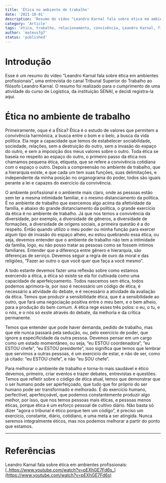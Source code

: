 ```yaml
---
title: 'Ética no ambiente de trabalho'
date: '2021-10-01'
description: 'Resumo do vídeo "Leandro Karnal fala sobre ética em ambientes profissionais"'
category: 'Article'
tags: 'ética, trabalho, relacionamento, convivência, Leandro Karnal, filosofia'
author: 'mateusfg7'
status: 'published'
---
```


# Introdução

Esse é um resumo do vídeo “Leandro Karnal fala sobre ética em ambientes profissionais”, uma entrevista do canal Tribunal Superior do Trabalho ao filósofo Leandro Karnal. O resumo foi realizado para o cumprimento de uma atividade do curso de Logística, da instituição SENAI, e decidi registra-la aqui.

# Ética no ambiente de trabalho

Primeiramente, oque é a Ética? Ética é o estudo de valores que permitem a convivência harmônica, a busca entre o bom e o belo, a busca da vida politica. Ela rege a capacidade que temos de estabelecer sociabilidade, sociedade, relações, sem a destruição do outro, sem a invasão do espaço do outro, e sem a imposição dos meus valores sobre o outro. Toda ética se baseia no respeito ao espaço do outro, o primeiro passo da ética nos chamamos pequena ética, etiqueta, que se refere a convivência cotidiana com o espaço o outro. Depois a compreensão no ambiente de trabalho, que a hierarquia existe, e que cada um tem suas funções, suas delimitações, e independente da minha posição no organograma do poder, todos são iguais perante a lei e capazes do exercício da convivência.

O ambiente profissional é o ambiente mais claro, onde as pessoas estão sem ter a mesma intimidade familiar, e o mesmo distanciamento da política. É no ambiente de trabalho que exercemos algo acima da afetividade da família, e abaixo do grande distanciamento da política, o grande exercício da ética é no ambiente de trabalho. Já que nos temos a convivência da diversidade, por exemplo, a diversidade de
gêneros, a diversidade de formações, a diversidade de origens sociais, a primeira questão é a do respeito. Então quando utilizo o meu poder ou minha função para exercer algum tipo de invasão do espaço alheio, eu estou quebrando essa ética, ou seja, devemos entender que o ambiente de trabalho não tem a intimidade da família, logo, eu não posso tratar as pessoas como se fossem íntimos familiares. Entender que a diferença entre gênero e hierarquia, são diferenças de serviço. Devemos seguir a regra de ouro da moral e das religiões, “Fazer ao outro o que você quer que faça a você mesmo”.

A todo estante devemos fazer uma reflexão sobre como estamos exercendo a ética, a ética só existe se ela for cultivada como uma capacidade de aperfeiçoamento. Todos nascemos sem ética, todos podemos aprimora-la, por isso é necessário um código de ética, é necessário a atividade do debate, e é necessário a atividade da avaliação da ética. Temos que produzir a sensibilidade ética, que é a sensibilidade ao outro, que fará uma negociação positiva entre o meu bem, e o bem alheio, para a produção do bem comum. A ética rege esses três polos: o eu, o tu, e o nós, e o nós só exste através
do debate, da melhoria e da crítica permanente.

Temos que entender que pode haver demanda, pedido de trabalho, mas que ele nunca passará pela sedução, ou, pelo exercício de poder, que ignore a especificidade da outra pessoa. Devemos pensar em um cargo como um estado momentâneo, ou seja, “eu ESTOU coordenadora”, “eu ESTOU chefe”, “eu ESTOU presidente”, isso significa que temos que lembrar que servimos a outras pessoas, é um exercício de estar, e não de ser, como já citado: “eu ESTOU chefe”, e não “eu SOU chefe”.

Para melhorar o ambiente de trabalho e torna-lo mais saudável e ético devemos, primeiro, criar eventos e trazer debates, entrevistas e questões. Temos que refletir sobre o código de ética atual, temos que demonstrar que o ser humano pode ser aperfeiçoado, que tudo que for próprio do ser humano pode ser transformado e melhorado. É do exercício humano, perfectível, aperfeiçoável, que podemos constantemente produzir algo melhor, por isso, que nos temos pessoas mais éticas, e pessoas menos éticas, porque ética é um esforço pessoal de cultivo diário. Não basta só dizer “agora o tribunal é ético porque tem um código”, é preciso um exercício, constante, diário, cotidiano, e uma meta a ser atingida. Nunca seremos integralmente éticos, mas nos podemos melhorar a partir do ponto que estamos.

---

# Referências

Leandro Karnal fala sobre ética em ambientes profissionais: [_https://www.youtube.com/watch?v=pEXhGE7Fd6s_](https://www.youtube.com/watch?v=pEXhGE7Fd6s)
